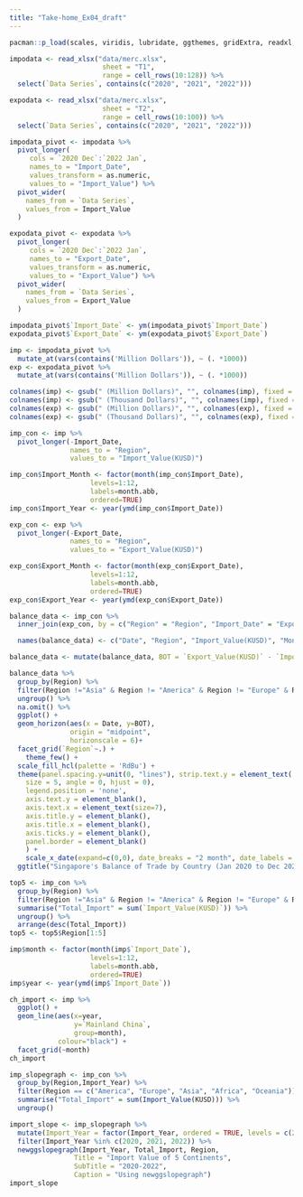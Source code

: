 ```yaml
---
title: "Take-home_Ex04_draft"
---
```


```r
pacman::p_load(scales, viridis, lubridate, ggthemes, gridExtra, readxl, knitr, data.table, CGPfunctions, ggHoriPlot, tidyverse)
```

```r
impodata <- read_xlsx("data/merc.xlsx",
                       sheet = "T1",
                       range = cell_rows(10:128)) %>%
  select(`Data Series`, contains(c("2020", "2021", "2022"))) 

expodata <- read_xlsx("data/merc.xlsx",
                       sheet = "T2",
                       range = cell_rows(10:100)) %>%
  select(`Data Series`, contains(c("2020", "2021", "2022"))) 
```

```r
impodata_pivot <- impodata %>% 
  pivot_longer( 
     cols = `2020 Dec`:`2022 Jan`, 
     names_to = "Import_Date",
     values_transform = as.numeric,
     values_to = "Import_Value") %>% 
  pivot_wider(        
    names_from = `Data Series`,
    values_from = Import_Value
  ) 

expodata_pivot <- expodata %>% 
  pivot_longer( 
     cols = `2020 Dec`:`2022 Jan`, 
     names_to = "Export_Date",
     values_transform = as.numeric,
     values_to = "Export_Value") %>% 
  pivot_wider(        
    names_from = `Data Series`,
    values_from = Export_Value
  ) 
```

```r
impodata_pivot$`Import_Date` <- ym(impodata_pivot$`Import_Date`)
expodata_pivot$`Export_Date` <- ym(expodata_pivot$`Export_Date`)
```

```r
imp <- impodata_pivot %>% 
  mutate_at(vars(contains('Million Dollars')), ~ (. *1000)) 
exp <- expodata_pivot %>% 
  mutate_at(vars(contains('Million Dollars')), ~ (. *1000)) 
```

```r
colnames(imp) <- gsub(" (Million Dollars)", "", colnames(imp), fixed = TRUE)
colnames(imp) <- gsub(" (Thousand Dollars)", "", colnames(imp), fixed = TRUE)
colnames(exp) <- gsub(" (Million Dollars)", "", colnames(exp), fixed = TRUE)
colnames(exp) <- gsub(" (Thousand Dollars)", "", colnames(exp), fixed = TRUE)
```

```r
imp_con <- imp %>% 
  pivot_longer(-Import_Date, 
               names_to = "Region",
               values_to = "Import_Value(KUSD)") 
```

```r
imp_con$Import_Month <- factor(month(imp_con$Import_Date), 
                    levels=1:12, 
                    labels=month.abb, 
                    ordered=TRUE) 
imp_con$Import_Year <- year(ymd(imp_con$Import_Date))
```

```r
exp_con <- exp %>% 
  pivot_longer(-Export_Date, 
               names_to = "Region",
               values_to = "Export_Value(KUSD)") 
```

```r
exp_con$Export_Month <- factor(month(exp_con$Export_Date), 
                    levels=1:12, 
                    labels=month.abb, 
                    ordered=TRUE) 
exp_con$Export_Year <- year(ymd(exp_con$Export_Date))
```

```r
balance_data <- imp_con %>% 
  inner_join(exp_con, by = c("Region" = "Region", "Import_Date" = "Export_Date", "Import_Month" = "Export_Month", "Import_Year" = "Export_Year"))
```

```r
  names(balance_data) <- c("Date", "Region", "Import_Value(KUSD)", "Month", "Year", "Export_Value(KUSD)")
```

```r
balance_data <- mutate(balance_data, BOT = `Export_Value(KUSD)` - `Import_Value(KUSD)`)  
```


```r
balance_data %>% 
  group_by(Region) %>% 
  filter(Region !="Asia" & Region != "America" & Region != "Europe" & Region != "Africa" & Region != "Oceania" & Region != "European Union") %>% 
  ungroup() %>% 
  na.omit() %>% 
  ggplot() +
  geom_horizon(aes(x = Date, y=BOT), 
               origin = "midpoint", 
               horizonscale = 6)+
  facet_grid(`Region`~.) +
    theme_few() +
  scale_fill_hcl(palette = 'RdBu') +
  theme(panel.spacing.y=unit(0, "lines"), strip.text.y = element_text(
    size = 5, angle = 0, hjust = 0),
    legend.position = 'none',
    axis.text.y = element_blank(),
    axis.text.x = element_text(size=7),
    axis.title.y = element_blank(),
    axis.title.x = element_blank(),
    axis.ticks.y = element_blank(),
    panel.border = element_blank()
    ) +
    scale_x_date(expand=c(0,0), date_breaks = "2 month", date_labels = "%b%y") +
  ggtitle("Singapore's Balance of Trade by Country (Jan 2020 to Dec 2022)")
```
```r
top5 <- imp_con %>% 
  group_by(Region) %>% 
  filter(Region !="Asia" & Region != "America" & Region != "Europe" & Region != "Africa" & Region != "Oceania" & Region != "European Union") %>% 
  summarise("Total_Import" = sum(`Import_Value(KUSD)`)) %>% 
  ungroup() %>% 
  arrange(desc(Total_Import))
top5 <- top5$Region[1:5]
```

```r
imp$month <- factor(month(imp$`Import_Date`), 
                    levels=1:12, 
                    labels=month.abb, 
                    ordered=TRUE) 
imp$year <- year(ymd(imp$`Import_Date`))
```

```r
ch_import <- imp %>% 
  ggplot() +
  geom_line(aes(x=year, 
                y=`Mainland China`, 
                group=month), 
            colour="black") +
  facet_grid(~month)
ch_import
```

```r
imp_slopegraph <- imp_con %>% 
  group_by(Region,Import_Year) %>% 
  filter(Region == c("America", "Europe", "Asia", "Africa", "Oceania")) %>% 
  summarise("Total_Import" = sum(Import_Value(KUSD))) %>% 
  ungroup() 
```

```r
import_slope <- imp_slopegraph %>%
  mutate(Import_Year = factor(Import_Year, ordered = TRUE, levels = c(2020,2021,2022))) %>%
  filter(Import_Year %in% c(2020, 2021, 2022)) %>%
  newggslopegraph(Import_Year, Total_Import, Region,
                Title = "Import Value of 5 Continents",
                SubTitle = "2020-2022",
                Caption = "Using newggslopegraph")
import_slope
```
